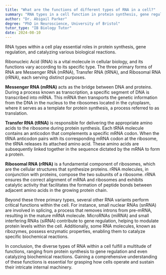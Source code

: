 ```yaml
---
title: "What are the functions of different types of RNA in a cell?"
summary: "RNA types in a cell function in protein synthesis, gene regulation, and as catalysts in various biological reactions."
author: "Dr. Abigail Parker"
degree: "PhD in Neuroscience, University of Bristol"
tutor_type: "IB Biology Tutor"
date: 2024-08-10
---
```


RNA types within a cell play essential roles in protein synthesis, gene regulation, and catalyzing various biological reactions.

Ribonucleic Acid (RNA) is a vital molecule in cellular biology, and its functions vary according to its specific type. The three primary forms of RNA are Messenger RNA (mRNA), Transfer RNA (tRNA), and Ribosomal RNA (rRNA), each serving distinct purposes.

**Messenger RNA (mRNA)** acts as the bridge between DNA and proteins. During a process known as transcription, a specific segment of DNA is transcribed into mRNA. This mRNA then transports the genetic information from the DNA in the nucleus to the ribosomes located in the cytoplasm, where it serves as a template for protein synthesis, a process referred to as translation.

**Transfer RNA (tRNA)** is responsible for delivering the appropriate amino acids to the ribosome during protein synthesis. Each tRNA molecule contains an anticodon that complements a specific mRNA codon. When the tRNA anticodon pairs with its corresponding mRNA codon at the ribosome, the tRNA releases its attached amino acid. These amino acids are subsequently linked together in the sequence dictated by the mRNA to form a protein.

**Ribosomal RNA (rRNA)** is a fundamental component of ribosomes, which are the cellular structures that synthesize proteins. rRNA molecules, in conjunction with proteins, compose the two subunits of a ribosome. rRNA ensures the correct alignment of mRNA and ribosomes and exhibits catalytic activity that facilitates the formation of peptide bonds between adjacent amino acids in the growing protein chain.

Beyond these three primary types, several other RNA variants perform critical functions within the cell. For instance, small nuclear RNAs (snRNA) are involved in splicing, a process that removes introns from pre-mRNA, resulting in the mature mRNA molecule. MicroRNAs (miRNA) and small interfering RNAs (siRNA) contribute to gene regulation, helping to modulate protein levels within the cell. Additionally, some RNA molecules, known as ribozymes, possess enzymatic properties, enabling them to catalyze specific biochemical reactions.

In conclusion, the diverse types of RNA within a cell fulfill a multitude of functions, ranging from protein synthesis to gene regulation and even catalyzing biochemical reactions. Gaining a comprehensive understanding of these functions is essential for grasping how cells operate and sustain their intricate internal machinery.
    